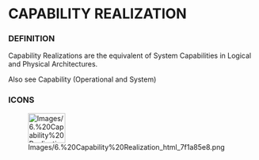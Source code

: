 
= CAPABILITY REALIZATION =

=== DEFINITION ===

Capability Realizations are the equivalent of System Capabilities in Logical and Physical Architectures.


Also see Capability (Operational and System)


=== ICONS ===

[[Image:Images/6.%20Capability%20Realization_html_7f1a85e8.png|75x60px]]

